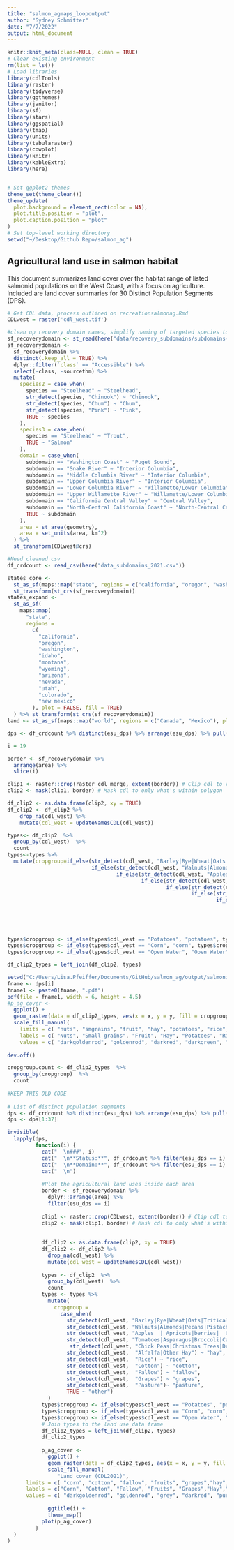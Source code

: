 ```yaml
---
title: "salmon_agmaps_loopoutput"
author: "Sydney Schmitter"
date: "7/7/2022"
output: html_document
---
```


```r
knitr::knit_meta(class=NULL, clean = TRUE)
# Clear existing environment
rm(list = ls())
# Load libraries
library(cdlTools)
library(raster)
library(tidyverse)
library(ggthemes)
library(janitor)
library(sf)
library(stars)
library(ggspatial)
library(tmap)
library(units)
library(tabularaster)
library(cowplot)
library(knitr)
library(kableExtra)
library(here)


# Set ggplot2 themes
theme_set(theme_clean())
theme_update(
  plot.background = element_rect(color = NA),
  plot.title.position = "plot",
  plot.caption.position = "plot"
)
# Set top-level working directory
setwd("~/Desktop/Github Repo/salmon_ag")
```

## Agricultural land use in salmon habitat

This document summarizes land cover over the habitat range of listed salmonid populations on the West Coast, with a focus on agriculture. Included are land cover summaries for 30 Distinct Population Segments (DPS).

```r
# Get CDL data, process outlined on recreationsalmonag.Rmd
CDLwest = raster('cdl_west.tif')

#clean up recovery domain names, simplify naming of targeted species to summarize
sf_recoverydomain <- st_read(here("data/recovery_subdomains/subdomains-ver7.shp")) %>% clean_names()
sf_recoverydomain <-
  sf_recoverydomain %>%
  distinct(.keep_all = TRUE) %>%
  dplyr::filter(`class` == "Accessible") %>%
  select(-class, -sourcethm) %>%
  mutate(
    species2 = case_when(
      species == "Steelhead" ~ "Steelhead",
      str_detect(species, "Chinook") ~ "Chinook",
      str_detect(species, "Chum") ~ "Chum",
      str_detect(species, "Pink") ~ "Pink",
      TRUE ~ species
    ),
    species3 = case_when(
      species == "Steelhead" ~ "Trout",
      TRUE ~ "Salmon"
    ),
    domain = case_when(
      subdomain == "Washington Coast" ~ "Puget Sound",
      subdomain == "Snake River" ~ "Interior Columbia",
      subdomain == "Middle Columbia River" ~ "Interior Columbia",
      subdomain == "Upper Columbia River" ~ "Interior Columbia",
      subdomain == "Lower Columbia River" ~ "Willamette/Lower Columbia",
      subdomain == "Upper Willamette River" ~ "Willamette/Lower Columbia",
      subdomain == "California Central Valley" ~ "Central Valley",
      subdomain == "North-Central California Coast" ~ "North-Central California Coast",
      TRUE ~ subdomain
    ),
    area = st_area(geometry),
    area = set_units(area, km^2)
  ) %>%
  st_transform(CDLwest@crs)

#Need cleaned csv
df_crdcount <- read_csv(here("data_subdomains_2021.csv"))

states_core <- 
  st_as_sf(maps::map("state", regions = c("california", "oregon", "washington", "idaho"), plot = FALSE, fill = TRUE)) %>%
  st_transform(st_crs(sf_recoverydomain))
states_expand <-
  st_as_sf(
    maps::map(
      "state", 
      regions = 
        c(
          "california", 
          "oregon", 
          "washington", 
          "idaho", 
          "montana", 
          "wyoming",
          "arizona",
          "nevada",
          "utah",
          "colorado",
          "new mexico"
        ), plot = FALSE, fill = TRUE)
  ) %>% st_transform(st_crs(sf_recoverydomain))
land <- st_as_sf(maps::map("world", regions = c("Canada", "Mexico"), plot = FALSE, fill = TRUE)) %>% st_transform(st_crs(sf_recoverydomain))
```

```r
dps <- df_crdcount %>% distinct(esu_dps) %>% arrange(esu_dps) %>% pull(esu_dps)

i = 19

border <- sf_recoverydomain %>% 
  arrange(area) %>% 
  slice(i)

clip1 <- raster::crop(raster_cdl_merge, extent(border)) # Clip cdl to rectangle extents of the polygon
clip2 <- mask(clip1, border) # Mask cdl to only what's within polygon

df_clip2 <- as.data.frame(clip2, xy = TRUE)
df_clip2 <- df_clip2 %>% 
    drop_na(cdl_west) %>% 
    mutate(cdl_west = updateNamesCDL(cdl_west))

types<- df_clip2  %>%
  group_by(cdl_west)  %>%
  count
types<-types %>%
  mutate(cropgroup=if_else(str_detect(cdl_west, "Barley|Rye|Wheat|Oats|Triticale|Sorghum|Buckwheat|Millet|Dbl"), "smgrains", 
                           if_else(str_detect(cdl_west, "Walnuts|Almonds|Pecans|Pistachios"), "nuts" ,
                                   if_else(str_detect(cdl_west, "Apples  | Apricots|berries|  Cantaloupes|Cherries|Citrus|Watermelons|Melons|Nectarines|Oranges|Peaches|Pears|Plums|Pomegranates|Other Tree|Olives"), "fruits",
                                           if_else(str_detect(cdl_west, "Tomatoes|Asparagus|Broccoli|Cabbage|Carrots|Cauliflower|Cucumbers|Garlic|Gourds|Greens|Lettuce|Onions|Peas|Peppers|Popcorn|Pumpkins|Radish|Squash|Sweet Corn|Sweet Potatoes|Turnips"), "veg",
                                                   if_else(str_detect(cdl_west,  "Chick Peas|Christmas Trees|Dry Beans|Flaxseed|Herbs|Hops|Lentils|Mint|Misc Vegs|Mustard|Other Crops|Rape|Safflower|Sod/Grass Seed|Sugarbeets|Sunflower|Vetch"), "other_crops",                
                                                           if_else(str_detect(cdl_west,  "Alfalfa|Other Hay"), "hay",
                                                                   if_else(str_detect(cdl_west,  "Rice"), "rice",
                                                                           if_else(str_detect(cdl_west,  "Cotton"), "cotton",
                                                                                   if_else(str_detect(cdl_west,  "Fallow"), "fallow",
                                                                                           if_else(str_detect(cdl_west,  "Grapes"), "grapes",
                                                                                                   if_else(str_detect(cdl_west,  "Pasture"), "pasture",
                                                                                                           "other"))))))))))))
types$cropgroup <- if_else(types$cdl_west == "Potatoes", "potatoes", types$cropgroup)
types$cropgroup <- if_else(types$cdl_west == "Corn", "corn", types$cropgroup)
types$cropgroup <- if_else(types$cdl_west == "Open Water", "Open Water", types$cropgroup)

df_clip2_types = left_join(df_clip2, types)

setwd("C:/Users/Lisa.Pfeiffer/Documents/GitHub/salmon_ag/output/salmonid_ag_maps/")
fname <- dps[i]
fname1 <- paste0(fname, ".pdf")
pdf(file = fname1, width = 6, height = 4.5)
#p_ag_cover <-
  ggplot() + 
  geom_raster(data = df_clip2_types, aes(x = x, y = y, fill = cropgroup)) + 
  scale_fill_manual(
    limits = c( "nuts", "smgrains", "fruit", "hay", "potatoes", "rice", "cotton", "fallow", "grapes", "veg", "corn", "othercrops", "Open Water", "Pasture", "other"),
    labels = c( "Nuts", "Small grains", "Fruit", "Hay", "Potatoes", "Rice", "Cotton", "Fallow cropland", "Grapes", "Vegetables", "Corn", "Other crops", "Open Water", "Pasture", "other"),
    values = c( "darkgoldenrod", "goldenrod", "darkred", "darkgreen", "black",  "violet","pink", "grey", "purple", "lightgreen", "gold", "lightblue", "darkblue", "springgreen3", "antiquewhite1"))
  
dev.off()

cropgroup.count <- df_clip2_types  %>%
  group_by(cropgroup)  %>%
  count
  
#KEEP THIS OLD CODE 
  
# List of distinct population segments
dps <- df_crdcount %>% distinct(esu_dps) %>% arrange(esu_dps) %>% pull(esu_dps)
dps <- dps[1:37]

invisible(
  lapply(dps,      
         function(i) { 
           cat("  \n###", i)
           cat("  \n**Status:**", df_crdcount %>% filter(esu_dps == i) %>% pull(status))
           cat("  \n**Domain:**", df_crdcount %>% filter(esu_dps == i) %>% pull(domain))
           cat("  \n")
           
           #Plot the agricultural land uses inside each area
           border <- sf_recoverydomain %>% 
             dplyr::arrange(area) %>% 
             filter(esu_dps == i)
           
           clip1 <- raster::crop(CDLwest, extent(border)) # Clip cdl to rectangle extents of the polygon
           clip2 <- mask(clip1, border) # Mask cdl to only what's within polygon
           
           
           df_clip2 <- as.data.frame(clip2, xy = TRUE)
           df_clip2 <- df_clip2 %>% 
             drop_na(cdl_west) %>% 
             mutate(cdl_west = updateNamesCDL(cdl_west))
           
           types <- df_clip2  %>%
             group_by(cdl_west)  %>%
             count
           types <- types %>%
             mutate(
               cropgroup = 
                 case_when(
                   str_detect(cdl_west, "Barley|Rye|Wheat|Oats|Triticale|Sorghum|Buckwheat|Millet|Dbl") ~ "smgrains",
                   str_detect(cdl_west, "Walnuts|Almonds|Pecans|Pistachios") ~ "nuts" ,
                   str_detect(cdl_west, "Apples  | Apricots|berries|  Cantaloupes|Cherries|Citrus|Watermelons|Melons|Nectarines|Oranges|Peaches|Pears|Plums|Pomegranates|Other Tree|Olives") ~ "fruits",
                   str_detect(cdl_west, "Tomatoes|Asparagus|Broccoli|Cabbage|Carrots|Cauliflower|Cucumbers|Garlic|Gourds|Greens|Lettuce|Onions|Peas|Peppers|Popcorn|Pumpkins|Radish|Squash|Sweet Corn|Sweet Potatoes|Turnips") ~ "vegetables",
                    str_detect(cdl_west, "Chick Peas|Christmas Trees|Dry Beans|Flaxseed|Herbs|Hops|Lentils|Mint|Misc Vegs|Mustard|Other Crops|Rape|Safflower|Sod/Grass Seed|Sugarbeets|Sunflower|Vetch") ~ "other_crops",
                   str_detect(cdl_west,  "Alfalfa|Other Hay") ~ "hay",
                   str_detect(cdl_west,  "Rice") ~ "rice",
                   str_detect(cdl_west,  "Cotton") ~ "cotton",
                   str_detect(cdl_west,  "Fallow") ~ "fallow",
                   str_detect(cdl_west,  "Grapes") ~ "grapes",
                   str_detect(cdl_west,  "Pasture")~ "pasture",
                   TRUE ~ "other")
             )
           types$cropgroup <- if_else(types$cdl_west == "Potatoes", "potatoes", types$cropgroup)
           types$cropgroup <- if_else(types$cdl_west == "Corn", "corn", types$cropgroup)
           types$cropgroup <- if_else(types$cdl_west == "Open Water", "Open Water", types$cropgroup)
           # Join types to the land use data frame
           df_clip2_types = left_join(df_clip2, types)
           df_clip2_types 
           
           p_ag_cover <-
             ggplot() +
             geom_raster(data = df_clip2_types, aes(x = x, y = y, fill = cropgroup)) +
             scale_fill_manual(
                "Land cover (CDL2021)",
      limits = c( "corn", "cotton", "fallow", "fruits", "grapes","hay","other_crops", "nuts",  "pasture", "potatoes", "rice", "smgrains",  "vegetables", "Open Water", "other"),
      labels = c("Corn", "Cotton", "Fallow", "Fruits", "Grapes","Hay","Other Crops", "Nuts", "Pasture", "Potatoes", "Rice", "Small Grains",  "Vegetables", "Open Water", "Other"),
      values = c( "darkgoldenrod", "goldenrod", "grey", "darkred", "purple", "lightgreen", "gold", "tan", "darkgreen", "black", "violet","pink",  "springgreen3", "darkblue", "antiquewhite1")) +
  
             ggtitle(i) +
             theme_map()
           plot(p_ag_cover)
         }
  )
)

```
